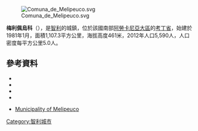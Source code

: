 [[Image:Comuna_de_Melipeuco.svg|right]]

'''梅利佩烏科'''（{{lang-es|Melipeuco}}），是[[智利|智利]]的城鎮，位於該國南部[[阿勞卡尼亞大區|阿勞卡尼亞大區]]的[[考丁省|考丁省]]，始建於1981年1月，面積1,107.3平方公里，海拔高度461米，2012年人口5,590人，人口密度每平方公里5.0人。

{{Coord|38|51|S|71|42|W|display=title}}

==參考資料==
*{{Cite web |url = http://www.munitel.cl/ |title = Asociación Chilena de Municipalidades |accessdate = 23 February 2011 |language = es |deadurl = yes |archiveurl = https://web.archive.org/web/20110419202659/http://www.munitel.cl/ |archivedate = 2011年4月19日 }}
*{{Cite web |url = http://www.melipeuco.cl/ |title = Municipality of Melipeuco |accessdate = 23 February 2011 |language = es |archive-url = https://web.archive.org/web/20170915001335/http://melipeuco.cl/ |archive-date = 2017-09-15 |dead-url = yes }}
*{{Cite web |url= http://www.ine.cl/canales/chile_estadistico/censos_poblacion_vivienda/censo_pobl_vivi.php |title= National Statistics Institute |accessdate= 13 December 2010 |language= es |archive-date= 2017-06-03 |archive-url= https://web.archive.org/web/20170603180722/http://www.ine.cl/canales/chile_estadistico/censos_poblacion_vivienda/censo_pobl_vivi.php |dead-url= no }}
*{{URL|http://www.melipeuco.cl}}
* {{es icon}} [https://web.archive.org/web/20170915001335/http://melipeuco.cl/ Municipality of Melipeuco]

{{Chile-geo-stub}}
[[Category:智利城市|Category:智利城市]]